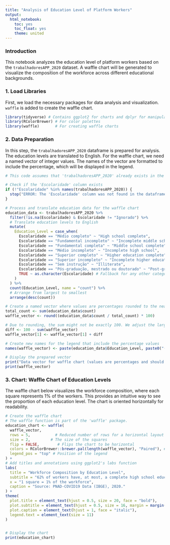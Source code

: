 ```yaml
---
title: "Analysis of Education Level of Platform Workers"
output:
  html_notebook:
    toc: yes
    toc_float: yes
    theme: united
---
```


### Introduction

This notebook analyzes the education level of platform workers based on the `trabalhadoresAPP_2020` dataset. A waffle chart will be generated to visualize the composition of the workforce across different educational backgrounds.

### 1. Load Libraries

First, we load the necessary packages for data analysis and visualization. `waffle` is added to create the waffle chart.

```r
library(tidyverse) # Contains ggplot2 for charts and dplyr for manipulation
library(RColorBrewer) # For color palettes
library(waffle)       # For creating waffle charts
```

### 2. Data Preparation

In this step, the `trabalhadoresAPP_2020` dataframe is prepared for analysis. The education levels are translated to English. For the waffle chart, we need a named vector of integer values. The names of the vector are formatted to include the percentage, which will be displayed in the legend.

```r
# This code assumes that 'trabalhadoresAPP_2020' already exists in the environment.

# Check if the 'Escolaridade' column exists
if (!"Escolaridade" %in% names(trabalhadoresAPP_2020)) {
  stop("ERROR: The 'Escolaridade' column was not found in the dataframe.")
}

# Process and translate education data for the waffle chart
education_data <- trabalhadoresAPP_2020 %>%
  filter(!is.na(Escolaridade) & Escolaridade != "Ignorado") %>%
  # Translate education levels to English
  mutate(
    Education_Level = case_when(
      Escolaridade == "Médio completo" ~ "High school complete",
      Escolaridade == "Fundamental incompleto" ~ "Incomplete middle school",
      Escolaridade == "Fundamental completa" ~ "Middle school complete",
      Escolaridade == "Médio incompleto" ~ "Incomplete high school",
      Escolaridade == "Superior completo" ~ "Higher education complete",
      Escolaridade == "Superior incompleto" ~ "Incomplete higher education",
      Escolaridade == "Sem instrução" ~ "Illiterate",
      Escolaridade == "Pós-graduação, mestrado ou doutorado" ~ "Post-graduate degree",
      TRUE ~ as.character(Escolaridade) # Fallback for any other categories
    )
  ) %>%
  count(Education_Level, name = "count") %>%
  # Arrange from largest to smallest
  arrange(desc(count))

# Create a named vector where values are percentages rounded to the nearest integer
total_count <- sum(education_data$count)
waffle_vector <- round((education_data$count / total_count) * 100)

# Due to rounding, the sum might not be exactly 100. We adjust the largest category to fix this.
diff <- 100 - sum(waffle_vector)
waffle_vector[1] <- waffle_vector[1] + diff

# Create new names for the legend that include the percentage values
names(waffle_vector) <- paste(education_data$Education_Level, paste0("(", waffle_vector, "%)"))

# Display the prepared vector
print("Data vector for waffle chart (values are percentages and should sum to 100):")
print(waffle_vector)
```

### 3. Chart: Waffle Chart of Education Levels

The waffle chart below visualizes the workforce composition, where each square represents 1% of the workers. This provides an intuitive way to see the proportion of each education level. The chart is oriented horizontally for readability.

```r
# Create the waffle chart
# The waffle function is part of the 'waffle' package.
education_chart <- waffle(
  waffle_vector,
  rows = 5,           # Reduced number of rows for a horizontal layout
  size = 2,         # The size of the squares
  flip = FALSE,        # Flips the chart to be horizontal
  colors = RColorBrewer::brewer.pal(length(waffle_vector), "Paired"), # Color palette
  legend_pos = "top" # Position of the legend
) +
# Add titles and annotations using ggplot2's labs function
labs(
  title = "Workforce Composition by Education Level",
  subtitle = "62% of workers have, at most, a complete high school education.",
  x = "1 square = 1% of the workforce",
  caption = "Source: PNAD-COVID19 Data (IBGE), 2020."
) +
theme(
  plot.title = element_text(hjust = 0.5, size = 20, face = "bold"),
  plot.subtitle = element_text(hjust = 0.5, size = 16, margin = margin(b = 20)),
  plot.caption = element_text(hjust = 1, face = "italic"),
  legend.text = element_text(size = 11)
)


# Display the chart
print(education_chart)
```